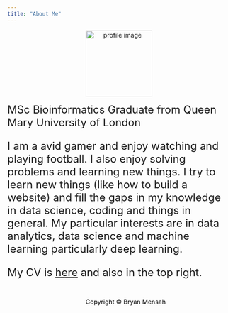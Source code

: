 ---
title: "About Me"
---
<center>
<img src="pw_images/profile.JPG" align="middle" alt="profile image" width=150" height="150"> 
</center>  
 <font size="5"> 
MSc Bioinformatics Graduate from Queen Mary University of London

I am a avid gamer and enjoy watching and playing football. I also enjoy solving problems and learning new things. I try to learn new things (like how to build a website) and fill the gaps in my knowledge in data science, coding and things in general.
My particular interests are in data analytics, data science and machine learning particularly deep learning.


My CV is [here](Bryan Mensah CV.pdf) and also in the top right.
</font>



<style>
.footer {
  left: 0;
  bottom: 0;
  width: 100%;
  color: black;
  text-align: center;
  padding: 15px;
}
</style>

<div class="footer">
 <a href="contact.html" style="color:black;" class="fa fa-envelope fa-fw fa-2x"></a>
 <a href="https://github.com/bryanm17078" style="color:black;" class="fa fa-github fa-fw fa-2x"></a>
 <a href="https://www.linkedin.com/in/bryanmensah"style="color:black;" class="fa fa-linkedin fa-fw fa-2x"></a>
 <a href="Bryan Mensah CV.pdf"style="color:black;" class="fa fa-file fa-fw fa-2x"></a>
 <p>Copyright © Bryan Mensah</p>
</div>
